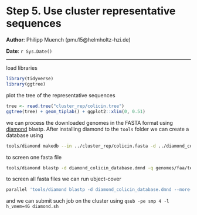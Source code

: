 Step 5. Use cluster representative sequences
==============================================

**Author**: Philipp Muench (pmu15@helmholtz-hzi.de)

**Date**: `r Sys.Date()`

----------------------------------------

<style type="text/css">
h1 {
    line-height: 120%;
}
</style>


load libraries 

```r
library(tidyverse)
library(ggtree)
```

plot the tree of the representative sequences 

```r
tree <- read.tree("cluster_rep/colicin.tree")
ggtree(tree) + geom_tiplab() + ggplot2::xlim(0, 0.51) 
```

we can process the downloaded genomes in the FASTA format using [diamond](https://github.com/bbuchfink/diamond) blastp. After installing diamond to the `tools` folder we can create a database using

```bash
tools/diamond makedb --in ../cluster_rep/colicin.fasta -d ../diamond_colicin_database
```

to screen one fasta file 

```bash
tools/diamond blastp -d diamond_colicin_database.dmnd -q genomes/faa/test.faa -o genomes/faa/test_matches.m8
```

to screen all fasta files we can run
ubject-cover
```bash
parallel 'tools/diamond blastp -d diamond_colicin_database.dmnd --more-sensitive --id 55 -p 1 -q {} -o {.}.matches.m8 {}' ::: genomes/faa/*.faa
```

and we can submit such job on the cluster using `qsub -pe smp 4 -l h_vmem=4G diamond.sh` 
